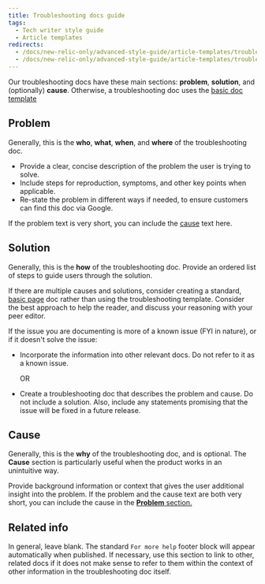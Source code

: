 ```yaml
---
title: Troubleshooting docs guide
tags:
  - Tech writer style guide
  - Article templates
redirects:
  - /docs/new-relic-only/advanced-style-guide/article-templates/troubleshooting-template
  - /docs/new-relic-only/advanced-style-guide/article-templates/troubleshooting-docs-guide
---
```


Our troubleshooting docs have these main sections: **problem**, **solution**, and (optionally) **cause**. Otherwise, a troubleshooting doc uses the [basic doc template](/docs/style-guide/article-templates/basic-doc-template)

## Problem

Generally, this is the **who**, **what**, **when**, and **where** of the troubleshooting doc.

* Provide a clear, concise description of the problem the user is trying to solve.
* Include steps for reproduction, symptoms, and other key points when applicable.
* Re-state the problem in different ways if needed, to ensure customers can find this doc via Google.

If the problem text is very short, you can include the [cause](#cause) text here.

## Solution

Generally, this is the **how** of the troubleshooting doc. Provide an ordered list of steps to guide users through the solution.

If there are multiple causes and solutions, consider creating a standard, [basic page](https://docs.newrelic.com/node/add/page) doc rather than using the troubleshooting template. Consider the best approach to help the reader, and discuss your reasoning with your peer editor.

If the issue you are documenting is more of a known issue (FYI in nature), or if it doesn't solve the issue:

* Incorporate the information into other relevant docs. Do not refer to it as a known issue.

  OR
* Create a troubleshooting doc that describes the problem and cause. Do not include a solution. Also, include any statements promising that the issue will be fixed in a future release.

## Cause

Generally, this is the **why** of the troubleshooting doc, and is optional. The **Cause** section is particularly useful when the product works in an unintuitive way.

Provide background information or context that gives the user additional insight into the problem. If the problem and the cause text are both very short, you can include the cause in the [**Problem** section.](#problem)

## Related info

In general, leave blank. The standard `For more help` footer block will appear automatically when published. If necessary, use this section to link to other, related docs if it does not make sense to refer to them within the context of other information in the troubleshooting doc itself.
